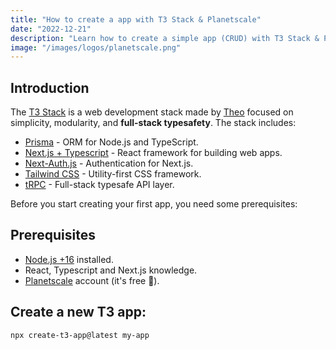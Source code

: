 ```yaml
---
title: "How to create a app with T3 Stack & Planetscale"
date: "2022-12-21"
description: "Learn how to create a simple app (CRUD) with T3 Stack & Planetscale"
image: "/images/logos/planetscale.png"
---
```


## Introduction

The [T3 Stack](https://create.t3.gg/) is a web development stack made by [Theo](https://twitter.com/t3dotgg) focused on simplicity, modularity, and **full-stack typesafety**. The stack includes:

- [Prisma](https://www.prisma.io/) - ORM for Node.js and TypeScript.
- [Next.js + Typescript](https://nextjs.org/) - React framework for building web apps.
- [Next-Auth.js](https://next-auth.js.org/) - Authentication for Next.js.
- [Tailwind CSS](https://tailwindcss.com/) - Utility-first CSS framework.
- [tRPC](https://trpc.io/) - Full-stack typesafe API layer.

Before you start creating your first app, you need some prerequisites:

## Prerequisites

- [Node.js +16](https://nodejs.org/en/) installed.
- React, Typescript and Next.js knowledge.
- [Planetscale](https://planetscale.com/) account (it's free 🚀).

## Create a new T3 app:

```bash showLineNumbers title="multiply.js" {3}
npx create-t3-app@latest my-app
```
